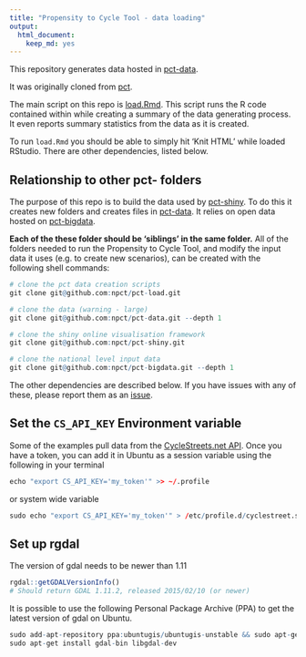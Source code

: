 ```yaml
---
title: "Propensity to Cycle Tool - data loading"
output:
  html_document:
    keep_md: yes
---
```


This repository generates data hosted in [pct-data](https://github.com/npct/pct-data).

It was originally cloned from [pct](https://github.com/npct/pct).

The main script on this repo is [load.Rmd](https://github.com/npct/pct-load/blob/master/load.Rmd).
This script runs the R code contained within while creating a summary of the data generating process.
It even reports summary statistics from the data as it is created.

To run `load.Rmd` you should be able to simply hit 'Knit HTML' while loaded RStudio.
There are other dependencies, listed below.

## Relationship to other pct- folders

The purpose of this repo is to build the data used by [pct-shiny](https://github.com/npct/pct-shiny).
To do this it creates new folders and creates files in [pct-data](https://github.com/npct/pct-data).
It relies on open data hosted on [pct-bigdata](https://github.com/npct/pct-bigdata/).

**Each of the these folder should be 'siblings' in the same folder.**
All of the folders needed to run the Propensity to Cycle Tool, and modify the input data it uses (e.g. to create new scenarios), can be created with the following shell commands:

```r
# clone the pct data creation scripts
git clone git@github.com:npct/pct-load.git 

# clone the data (warning - large)
git clone git@github.com:npct/pct-data.git --depth 1

# clone the shiny online visualisation framework
git clone git@github.com:npct/pct-shiny.git 

# clone the national level input data
git clone git@github.com:npct/pct-bigdata.git --depth 1
```

The other dependencies are described below.
If you have issues with any of these, please report them as an [issue](https://github.com/npct/pct-load/issues).

## Set the `CS_API_KEY` Environment variable

Some of the examples pull data from the
[CycleStreets.net API](http://www.cyclestreets.net/api/).
Once you have a token, you can add it in Ubuntu as
a session variable using the following in your terminal

```r
echo "export CS_API_KEY='my_token'" >> ~/.profile
```

or system wide variable

```r
sudo echo "export CS_API_KEY='my_token'" > /etc/profile.d/cyclestreet.sh
```

## Set up rgdal

The version of gdal needs to be newer than 1.11
```r
rgdal::getGDALVersionInfo()
# Should return GDAL 1.11.2, released 2015/02/10 (or newer)

```

It is possible to use the following Personal Package Archive (PPA) to get the latest version of gdal on Ubuntu.

```r
sudo add-apt-repository ppa:ubuntugis/ubuntugis-unstable && sudo apt-get update
sudo apt-get install gdal-bin libgdal-dev
```
